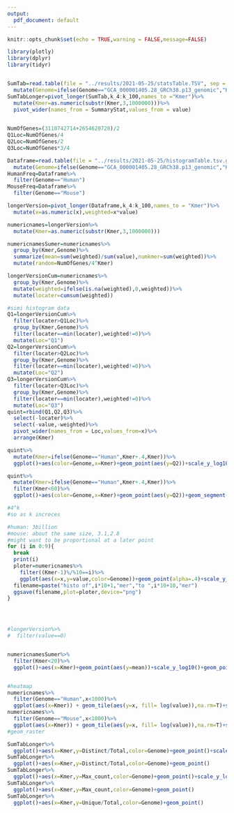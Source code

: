 ```yaml
---
output:
  pdf_document: default
---
```


```r
knitr::opts_chunk$set(echo = TRUE,warning = FALSE,message=FALSE)
```

```r
library(plotly)
library(dplyr)
library(tidyr)


SumTab=read.table(file = "../results/2021-05-25/statsTable.TSV", sep = '\t', header = TRUE)%>%
  mutate(Genome=ifelse(Genome=="GCA_000001405.28_GRCh38.p13_genomic","Human","Mouse"))
SumTabLonger=pivot_longer(SumTab,k_4:k_100,names_to ="Kmer")%>%
  mutate(Kmer=as.numeric(substr(Kmer,3,1000000)))%>%
  pivot_wider(names_from = SummaryStat,values_from = value)
  

NumOfGenes=(3110742714+2654620728)/2
Q1Loc=NumOfGenes/4
Q2Loc=NumOfGenes/2
Q3Loc=NumOfGenes*3/4

Dataframe=read.table(file = "../results/2021-05-25/histogramTable.tsv.gz", sep = '\t', header = TRUE)%>%
  mutate(Genome=ifelse(Genome=="GCA_000001405.28_GRCh38.p13_genomic","Human","Mouse"))
HumanFreq=Dataframe%>%
  filter(Genome=="Human")
MouseFreq=Dataframe%>%
  filter(Genome=="Mouse")

longerVersion=pivot_longer(Dataframe,k_4:k_100,names_to = "Kmer")%>%
  mutate(x=as.numeric(x),weighted=x*value)

numericnames=longerVersion%>%
  mutate(Kmer=as.numeric(substr(Kmer,3,1000000)))

numericnamesSumer=numericnames%>%
  group_by(Kmer,Genome)%>%
  summarize(mean=sum(weighted)/sum(value),numkmer=sum(weighted))%>%
  mutate(random=NumOfGenes/4^Kmer)

longerVersionCum=numericnames%>%
  group_by(Kmer,Genome)%>%
  mutate(weighted=ifelse(is.na(weighted),0,weighted))%>%
  mutate(locater=cumsum(weighted))

#simi histogram data
Q1=longerVersionCum%>%
  filter(locater>Q1Loc)%>%
  group_by(Kmer,Genome)%>%
  filter(locater==min(locater),weighted!=0)%>%
  mutate(Loc="Q1")
Q2=longerVersionCum%>%
  filter(locater>Q2Loc)%>%
  group_by(Kmer,Genome)%>%
  filter(locater==min(locater),weighted!=0)%>%
  mutate(Loc="Q2")
Q3=longerVersionCum%>%
  filter(locater>Q3Loc)%>%
  group_by(Kmer,Genome)%>%
  filter(locater==min(locater),weighted!=0)%>%
  mutate(Loc="Q3")
quint=rbind(Q1,Q2,Q3)%>%
  select(-locater)%>%
  select(-value,-weighted)%>%
  pivot_wider(names_from = Loc,values_from=x)%>%
  arrange(Kmer)

```


```r
quint%>%
  mutate(Kmer=ifelse(Genome=="Human",Kmer+.4,Kmer))%>%
  ggplot()+aes(color=Genome,x=Kmer)+geom_point(aes(y=Q2))+scale_y_log10()+geom_segment(aes(xend=Kmer,y=Q1,yend=Q3))+xlab("Kmer Size")+ylab("frequency")

quint%>%
  mutate(Kmer=ifelse(Genome=="Human",Kmer+.4,Kmer))%>%
  filter(Kmer<60)%>%
  ggplot()+aes(color=Genome,x=Kmer)+geom_point(aes(y=Q2))+geom_segment(aes(xend=Kmer,y=Q1,yend=Q3))+xlab("Kmer Size")+ylab("frequency")+scale_y_log10()

#4^k
#so as k increces

#human: 3billion
#mouse: about the same size, 3.1,2.8
#might want to be proportional at a later point
for (i in 0:9){
  break
  print(i)
  ploter=numericnames%>%
    filter((Kmer-1)%/%10==i)%>%
    ggplot(aes(x=x,y=value,color=Genome))+geom_point(alpha=.4)+scale_y_log10()+scale_x_log10()+ggtitle(paste("histo of",i*10+1,"mer","to ",i*10+10,"mer"))+xlab("repetitions of kmer")+ylab("number of Kmers")+facet_wrap(~Kmer,scales="free")
  filename=paste("histo of",i*10+1,"mer","to ",i*10+10,"mer")
  ggsave(filename,plot=ploter,device="png")
}




#longerVersion%>%
#  filter(value==0)


numericnamesSumer%>%
  filter(Kmer<20)%>%
  ggplot()+aes(x=Kmer)+geom_point(aes(y=mean))+scale_y_log10()+geom_point(aes(y=random,color="3 billion /4^k"))


#heatmap
numericnames%>%
  filter(Genome=="Human",x<1000)%>%
  ggplot(aes(x=Kmer)) + geom_tile(aes(y=x, fill= log(value)),na.rm=T)+scale_fill_continuous(type = "viridis")+ggtitle("Human frequency heatmap")
numericnames%>%
  filter(Genome=="Mouse",x<1000)%>%
  ggplot(aes(x=Kmer)) + geom_tile(aes(y=x, fill= log(value)),na.rm=T)+scale_fill_continuous(type = "viridis")+ggtitle("Mouse frequency heatmap")
#geom_raster

SumTabLonger%>%
  ggplot()+aes(x=Kmer,y=Distinct/Total,color=Genome)+geom_point()+scale_y_log10()
SumTabLonger%>%
  ggplot()+aes(x=Kmer,y=Distinct/Total,color=Genome)+geom_point()
SumTabLonger%>%
  ggplot()+aes(x=Kmer,y=Max_count,color=Genome)+geom_point()+scale_y_log10()
SumTabLonger%>%
  ggplot()+aes(x=Kmer,y=Max_count,color=Genome)+geom_point()
SumTabLonger%>%
  ggplot()+aes(x=Kmer,y=Unique/Total,color=Genome)+geom_point()
```